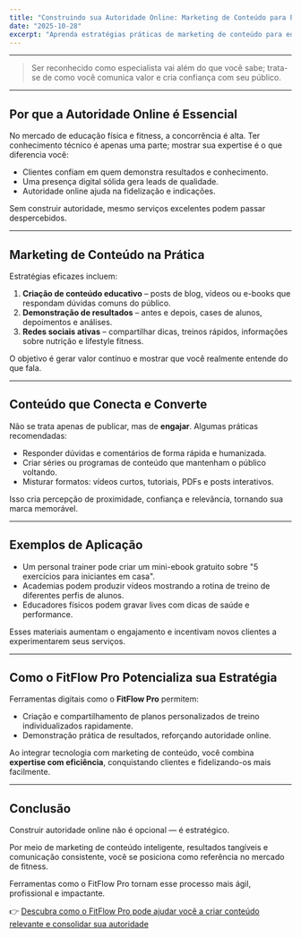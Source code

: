 ---
title: "Construindo sua Autoridade Online: Marketing de Conteúdo para Profissionais de Educação Física"
date: "2025-10-28"
excerpt: "Aprenda estratégias práticas de marketing de conteúdo para educadores físicos, personal trainers e academias, aumentando autoridade, atraindo clientes e fortalecendo sua marca."
---

---

> Ser reconhecido como especialista vai além do que você sabe; trata-se de como você comunica valor e cria confiança com seu público.

---

## Por que a Autoridade Online é Essencial

No mercado de educação física e fitness, a concorrência é alta. Ter conhecimento técnico é apenas uma parte; mostrar sua expertise é o que diferencia você:

- Clientes confiam em quem demonstra resultados e conhecimento.  
- Uma presença digital sólida gera leads de qualidade.  
- Autoridade online ajuda na fidelização e indicações.

Sem construir autoridade, mesmo serviços excelentes podem passar despercebidos.

---

## Marketing de Conteúdo na Prática

Estratégias eficazes incluem:

1. **Criação de conteúdo educativo** – posts de blog, vídeos ou e-books que respondam dúvidas comuns do público.  
2. **Demonstração de resultados** – antes e depois, cases de alunos, depoimentos e análises.  
3. **Redes sociais ativas** – compartilhar dicas, treinos rápidos, informações sobre nutrição e lifestyle fitness.

O objetivo é gerar valor contínuo e mostrar que você realmente entende do que fala.

---

## Conteúdo que Conecta e Converte

Não se trata apenas de publicar, mas de **engajar**. Algumas práticas recomendadas:

- Responder dúvidas e comentários de forma rápida e humanizada.  
- Criar séries ou programas de conteúdo que mantenham o público voltando.  
- Misturar formatos: vídeos curtos, tutoriais, PDFs e posts interativos.  

Isso cria percepção de proximidade, confiança e relevância, tornando sua marca memorável.

---

## Exemplos de Aplicação

- Um personal trainer pode criar um mini-ebook gratuito sobre "5 exercícios para iniciantes em casa".  
- Academias podem produzir vídeos mostrando a rotina de treino de diferentes perfis de alunos.  
- Educadores físicos podem gravar lives com dicas de saúde e performance.  

Esses materiais aumentam o engajamento e incentivam novos clientes a experimentarem seus serviços.

---

## Como o FitFlow Pro Potencializa sua Estratégia

Ferramentas digitais como o **FitFlow Pro** permitem:

- Criação e compartilhamento de planos personalizados de treino individualizados rapidamente.  
- Demonstração prática de resultados, reforçando autoridade online.

Ao integrar tecnologia com marketing de conteúdo, você combina **expertise com eficiência**, conquistando clientes e fidelizando-os mais facilmente.

---

## Conclusão

Construir autoridade online não é opcional — é estratégico.  

Por meio de marketing de conteúdo inteligente, resultados tangíveis e comunicação consistente, você se posiciona como referência no mercado de fitness.  

Ferramentas como o FitFlow Pro tornam esse processo mais ágil, profissional e impactante.

👉 [Descubra como o FitFlow Pro pode ajudar você a criar conteúdo relevante e consolidar sua autoridade](https://fitflowpro.com.br)
